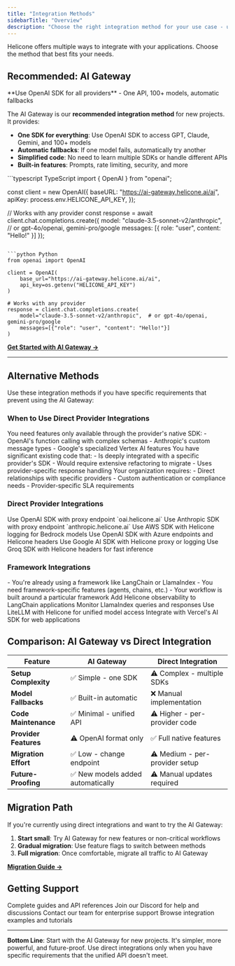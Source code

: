```yaml
---
title: "Integration Methods"
sidebarTitle: "Overview"
description: "Choose the right integration method for your use case - unified AI Gateway or provider-specific integrations"
---
```


Helicone offers multiple ways to integrate with your applications. Choose the method that best fits your needs.

## Recommended: AI Gateway

<Card title="AI Gateway - Unified API" icon="gateway" href="/ai-gateway/overview">
  **Use OpenAI SDK for all providers** - One API, 100+ models, automatic fallbacks
</Card>

The AI Gateway is our **recommended integration method** for new projects. It provides:

- **One SDK for everything**: Use OpenAI SDK to access GPT, Claude, Gemini, and 100+ models  
- **Automatic fallbacks**: If one model fails, automatically try another
- **Simplified code**: No need to learn multiple SDKs or handle different APIs
- **Built-in features**: Prompts, rate limiting, security, and more

<CodeGroup>
```typescript TypeScript
import { OpenAI } from "openai";

const client = new OpenAI({
  baseURL: "https://ai-gateway.helicone.ai/ai",
  apiKey: process.env.HELICONE_API_KEY,
});

// Works with any provider
const response = await client.chat.completions.create({
  model: "claude-3.5-sonnet-v2/anthropic", // or gpt-4o/openai, gemini-pro/google
  messages: [{ role: "user", content: "Hello!" }]
});
```

```python Python
from openai import OpenAI

client = OpenAI(
    base_url="https://ai-gateway.helicone.ai/ai",
    api_key=os.getenv("HELICONE_API_KEY")
)

# Works with any provider
response = client.chat.completions.create(
    model="claude-3.5-sonnet-v2/anthropic",  # or gpt-4o/openai, gemini-pro/google
    messages=[{"role": "user", "content": "Hello!"}]
)
```
</CodeGroup>

[**Get Started with AI Gateway →**](/getting-started/quick-start)

---

## Alternative Methods

Use these integration methods if you have specific requirements that prevent using the AI Gateway:

### When to Use Direct Provider Integrations

<AccordionGroup>
  <Accordion title="🔧 Provider-Specific Features">
    You need features only available through the provider's native SDK:
    - OpenAI's function calling with complex schemas
    - Anthropic's custom message types
    - Google's specialized Vertex AI features
  </Accordion>
  
  <Accordion title="📦 Existing Codebase">
    You have significant existing code that:
    - Is deeply integrated with a specific provider's SDK
    - Would require extensive refactoring to migrate
    - Uses provider-specific response handling
  </Accordion>
  
  <Accordion title="🏢 Enterprise Requirements">
    Your organization requires:
    - Direct relationships with specific providers
    - Custom authentication or compliance needs
    - Provider-specific SLA requirements
  </Accordion>
</AccordionGroup>

### Direct Provider Integrations

<CardGroup cols={2}>
<Card title="OpenAI" icon="openai" href="/integrations/openai/javascript">
  Use OpenAI SDK with proxy endpoint `oai.helicone.ai`
</Card>
<Card title="Anthropic" icon="anthropic" href="/integrations/anthropic/javascript">
  Use Anthropic SDK with proxy endpoint `anthropic.helicone.ai`
</Card>
<Card title="AWS Bedrock" icon="aws" href="/integrations/bedrock/javascript">
  Use AWS SDK with Helicone logging for Bedrock models
</Card>
<Card title="Azure OpenAI" icon="microsoft" href="/integrations/azure/javascript">
  Use OpenAI SDK with Azure endpoints and Helicone headers
</Card>
<Card title="Google Gemini" icon="google" href="/integrations/gemini/api/javascript">
  Use Google AI SDK with Helicone proxy or logging
</Card>
<Card title="Groq" icon="groq" href="/integrations/groq/javascript">
  Use Groq SDK with Helicone headers for fast inference
</Card>
</CardGroup>

### Framework Integrations

<AccordionGroup>
  <Accordion title="When to Use Framework Integrations">
    - You're already using a framework like LangChain or LlamaIndex
    - You need framework-specific features (agents, chains, etc.)
    - Your workflow is built around a particular framework
  </Accordion>
</AccordionGroup>

<CardGroup cols={2}>
<Card title="LangChain" icon="langchain" href="/integrations/openai/langchain">
  Add Helicone observability to LangChain applications
</Card>
<Card title="LlamaIndex" icon="llamaindex" href="/integrations/openai/llamaindex">
  Monitor LlamaIndex queries and responses
</Card>
<Card title="LiteLLM" icon="litellm" href="/getting-started/integration-method/litellm">
  Use LiteLLM with Helicone for unified model access
</Card>
<Card title="Vercel AI SDK" icon="vercel" href="/getting-started/integration-method/vercelai">
  Integrate with Vercel's AI SDK for web applications
</Card>
</CardGroup>

## Comparison: AI Gateway vs Direct Integration

| Feature | AI Gateway | Direct Integration |
|---------|------------|-------------------|
| **Setup Complexity** | ✅ Simple - one SDK | ⚠️ Complex - multiple SDKs |
| **Model Fallbacks** | ✅ Built-in automatic | ❌ Manual implementation |
| **Code Maintenance** | ✅ Minimal - unified API | ⚠️ Higher - per-provider code |
| **Provider Features** | ⚠️ OpenAI format only | ✅ Full native features |
| **Migration Effort** | ✅ Low - change endpoint | ⚠️ Medium - per-provider setup |
| **Future-Proofing** | ✅ New models added automatically | ⚠️ Manual updates required |

## Migration Path

If you're currently using direct integrations and want to try the AI Gateway:

1. **Start small**: Try AI Gateway for new features or non-critical workflows
2. **Gradual migration**: Use feature flags to switch between methods
3. **Full migration**: Once comfortable, migrate all traffic to AI Gateway

[**Migration Guide →**](/ai-gateway/migration-guide)

## Getting Support

<CardGroup cols={2}>
<Card title="Documentation" icon="book" href="/ai-gateway/overview">
  Complete guides and API references
</Card>
<Card title="Community" icon="discord" href="https://discord.com/invite/zsSTcH2qhG">
  Join our Discord for help and discussions
</Card>
<Card title="Support" icon="question" href="mailto:help@helicone.ai">
  Contact our team for enterprise support
</Card>
<Card title="Examples" icon="code" href="/guides/overview">
  Browse integration examples and tutorials
</Card>
</CardGroup>

---

**Bottom Line**: Start with the AI Gateway for new projects. It's simpler, more powerful, and future-proof. Use direct integrations only when you have specific requirements that the unified API doesn't meet.